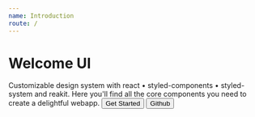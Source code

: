 ```yaml
---
name: Introduction
route: /
---
```




# Welcome UI

<Box>
  <Box color="primary.500" fontsize={{ xs: 230, md: 500 }} mt={-50} mb={{ xs: -80, md: -150 }}>
    <Illustration />
  </Box>
  <Text variant="h3" color="dark.200">
    Customizable design system with react • styled-components • styled-system and reakit.
  </Text>
  <Text variant="body1">
    Here you'll find all the core components you need to create a delightful webapp.
  </Text>
  <Box display="flex" mt={{ xs: 30, md: 50 }}>
    <Button size="lg" as={Link} to="/getting-started">
      <Icon name="hard_hat" size="lg" />
      <span>Get Started</span>
    </Button>
    <Button
      as="a"
      size="lg"
      variant="secondary"
      ml="md"
      href="https://github.com/WTTJ/welcome-ui"
      target="_blank"
    >
      <Icon name="github" size="lg" />
      <span>Github</span>
    </Button>
  </Box>
</Box>
